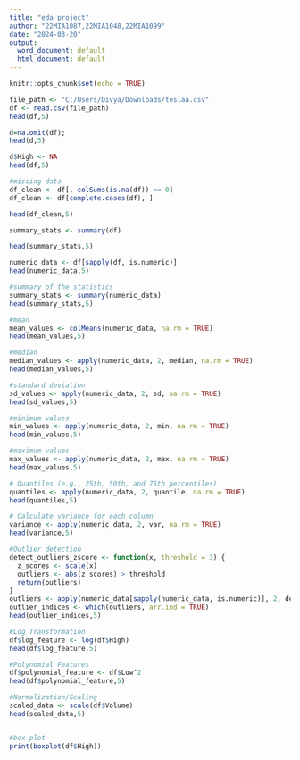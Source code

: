 ---
title: "eda project"
author: "22MIA1087,22MIA1048,22MIA1099"
date: "2024-03-20"
output:
  word_document: default
  html_document: default
---

```{r setup, include=FALSE}
knitr::opts_chunk$set(echo = TRUE)
```



```{r}
file_path <- "C:/Users/Divya/Downloads/teslaa.csv"
df <- read.csv(file_path)
head(df,5)

```
```{r}
d=na.omit(df);
head(d,5)
```

```{r}
d$High <- NA
head(df,5)

```
```{r}
#missing data
df_clean <- df[, colSums(is.na(df)) == 0]
df_clean <- df[complete.cases(df), ]
```


```{r}
head(df_clean,5)
```
```{r}
summary_stats <- summary(df)
```


```{r}
head(summary_stats,5)
```


```{r}
numeric_data <- df[sapply(df, is.numeric)]
head(numeric_data,5)
```
```{r}
#summary of the statistics
summary_stats <- summary(numeric_data)
head(summary_stats,5)

```
```{r}
#mean
mean_values <- colMeans(numeric_data, na.rm = TRUE)
head(mean_values,5)
```
```{r}
#median
median_values <- apply(numeric_data, 2, median, na.rm = TRUE)
head(median_values,5)

```
```{r}
#standard deviation
sd_values <- apply(numeric_data, 2, sd, na.rm = TRUE)
head(sd_values,5)
```
```{r}
#minimum values
min_values <- apply(numeric_data, 2, min, na.rm = TRUE)
head(min_values,5)

```

```{r}
#maximum values
max_values <- apply(numeric_data, 2, max, na.rm = TRUE)
head(max_values,5)
```

```{r}
# Quantiles (e.g., 25th, 50th, and 75th percentiles)
quantiles <- apply(numeric_data, 2, quantile, na.rm = TRUE)
head(quantiles,5)
```
```{r}
# Calculate variance for each column
variance <- apply(numeric_data, 2, var, na.rm = TRUE)
head(variance,5)
```
```{r}
#Outlier detection
detect_outliers_zscore <- function(x, threshold = 3) {
  z_scores <- scale(x)
  outliers <- abs(z_scores) > threshold
  return(outliers)
}
outliers <- apply(numeric_data[sapply(numeric_data, is.numeric)], 2, detect_outliers_zscore)
outlier_indices <- which(outliers, arr.ind = TRUE)
head(outlier_indices,5)
```
```{r}
#Log Transformation
df$log_feature <- log(df$High)
head(df$log_feature,5)
```
```{r}
#Polynomial Features
df$polynomial_feature <- df$Low^2
head(df$polynomial_feature,5)
```
```{r}
#Normalization/Scaling
scaled_data <- scale(df$Volume)
head(scaled_data,5)
```
```{r}
```


```{r}
#box plot
print(boxplot(df$High))

```

